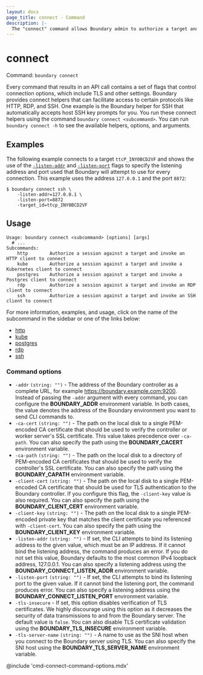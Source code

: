 ```yaml
---
layout: docs
page_title: connect - Command
description: |-
  The "connect" command allows Boundary admin to authorize a target and launch a proxied connection.
---
```


# connect

Command: `boundary connect`

Every command that results in an API call contains a set of flags that control connection options, which include TLS and other settings.
Boundary provides connect helpers that can facilitate access to certain protocols like HTTP, RDP, and SSH.
One example is the Boundary helper for SSH that automatically accepts host SSH key prompts for you.
You run these connect helpers using the command `boundary connect <subcommand>`.
You can run `boundary connect -h` to see the available helpers, options, and arguments.

## Examples

The following example connects to a target `ttcP_INY0BCD2VF` and shows the use of the
[`-listen-addr`](/boundary/docs/commands//connect#-listen-port) and
[`-listen-port`](/boundary/docs/commands//connect#-listen-addr) flags
to specify the listening address and port used that Boundary will attempt to use
for every connection. This example uses the address `127.0.0.1` and
the port `8872`:

```shell-session
$ boundary connect ssh \
    -listen-addr=127.0.0.1 \
    -listen-port=8872
    -target_id=ttcp_INY0BCD2VF
```

## Usage

<CodeBlockConfig hideClipboard>

```text
Usage: boundary connect <subcommand> [options] [args]
  # ...
Subcommands:
    http        Authorize a session against a target and invoke an HTTP client to connect
    kube        Authorize a session against a target and invoke a Kubernetes client to connect
    postgres    Authorize a session against a target and invoke a Postgres client to connect
    rdp         Authorize a session against a target and invoke an RDP client to connect
    ssh         Authorize a session against a target and invoke an SSH client to connect
```

</CodeBlockConfig>

For more information, examples, and usage, click on the name
of the subcommand in the sidebar or one of the links below:

- [http](/boundary/docs/commands/connect/http)
- [kube](/boundary/docs/commands/connect/kube)
- [postgres](/boundary/docs/commands/connect/postgres)
- [rdp](/boundary/docs/commands/connect/rdp)
- [ssh](/boundary/docs/commands/connect/ssh)

### Command options

-  `-addr` `(string: "")` - The address of the Boundary controller as a complete URL, for example https://boundary.example.com:9200.
   Instead of passing the `-addr` argument with every command, you can configure the **BOUNDARY_ADDR** environment variable.
   In both cases, the value denotes the address of the Boundary environment you want to send CLI commands to.
-  `-ca-cert` `(string: "")` - The path on the local disk to a single PEM-encoded CA certificate that should be used to verify the controller or worker server's SSL certificate.
   This value takes precedence over `-ca-path`.
   You can also specify the path using the **BOUNDARY_CACERT** environment variable.
-  `-ca-path` `(string: "")` - The path on the local disk to a directory of PEM-encoded CA certificates that should be used to verify the controller's SSL certificate.
   You can also specify the path using the **BOUNDARY_CAPATH** environment variable.
-  `-client-cert` `(string: "")` - The path on the local disk to a single PEM-encoded CA certificate that should be used for TLS authentication to the Boundary controller.
   If you configure this flag, the `-client-key` value is also required.
   You can also specify the path using the **BOUNDARY_CLIENT_CERT** environment variable.
-  `-client-key` `(string: "")` - The path on the local disk to a single PEM-encoded private key that matches the client certificate you referenced with `-client-cert`.
  You can also specify the path using the **BOUNDARY_CLIENT_KEY** environment variable.
-  `-listen-addr` `(string: "")` - If set, the CLI attempts to bind its listening address to the given value, which must be an IP address.
   If it cannot bind the listening address, the command produces an error.
   If you do not set this value, Boundary defaults to the most common IPv4 loopback address, 127.0.0.1.
   You can also specify a listening address using the **BOUNDARY_CONNECT_LISTEN_ADDR** environment variable.
-  `-listen-port` `(string: "")` - If set, the CLI attempts to bind its listening port to the given value.
   If it cannot bind the listening port, the command produces error.
   You can also specify a listening address using the **BOUNDARY_CONNECT_LISTEN_PORT** environment variable.
- `-tls-insecure` - If set, this option disables verification of TLS certificates.
   We highly discourage using this option as it decreases the security of data transmissions to
      and from the Boundary server.
      The default value is `false`.
      You can also disable TLS certificate validation using the **BOUNDARY_TLS_INSECURE** environment variable.
-  `-tls-server-name` `(string: "")` - A name to use as the SNI host when you connect to the Boundary server using TLS.
   You can also specify the SNI host using the **BOUNDARY_TLS_SERVER_NAME** environment variable.


@include 'cmd-connect-command-options.mdx'
